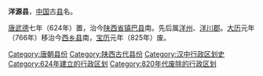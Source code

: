 '''洋源县'''，[[中国|中国]]古[[县|县]]名。

[[唐朝|唐]][[武德|武德]]七年（624年）置，治今[[陕西省|陕西省]][[镇巴县|镇巴县]]南。先后属[[洋州|洋州]]、[[洋川郡|洋川郡]]。[[大历|大历]]元年（766年）移治今[[西乡县|西乡县]]南，[[寶曆_(唐朝)|宝历]]元年（825年）废。 

{{唐朝行政区划小作品}}
[[Category:唐朝县份|Category:唐朝县份]]
[[Category:陕西古代县份|Category:陕西古代县份]]
[[Category:汉中行政区划史|Category:汉中行政区划史]]
[[Category:624年建立的行政区划|Category:624年建立的行政区划]]
[[Category:820年代废除的行政区划|Category:820年代废除的行政区划]]